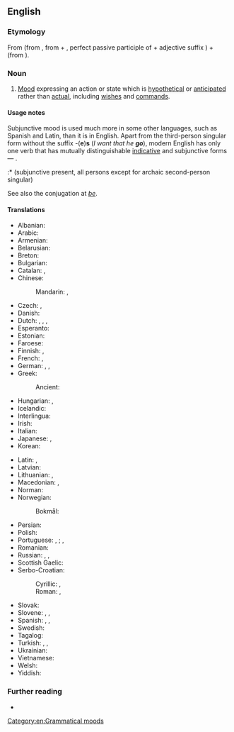 ==English==

===Etymology===
From {{m|en|subjunctive}} (from {{uder|en|la|subjunctivus}}, from {{m|la|sub-||under}} + {{m|la|junctus||joined}}, perfect passive participle of {{m|la|jungere||to join}} + adjective suffix {{m|la|-ivus}}) + {{m|en|mood}} (from {{uder|en|la|modus}}).

===Noun===
{{examples|
* ''If John '''were''' here, he would know what to do.''
* ''If this '''be''' liberty, then give me death!''
* ''I wish that I '''were''' there.''
* ''I want that he '''go'''.''
}}
{{en-noun}}

# {{lb|en|grammar}} [[mood#Etymology_2|Mood]] expressing an action or state which is [[hypothetical]] or [[anticipated]] rather than [[actual]], including [[wish]]es and [[command]]s.
#: {{syn|en|conjunctive|conjunctive mode|conjunctive mood|subjunctive|subjunctive mode}}

====Usage notes====
Subjunctive mood is used much more in some other languages, such as Spanish and Latin, than it is in English. Apart from the third-person singular form without the suffix -('''e''')'''s''' (''I want that he '''go'''''), modern English has only one verb that has mutually distinguishable [[indicative mood|indicative]] and subjunctive forms &mdash; {{m|en|be}}.

:* {{m|en|be}} (subjunctive present, all persons except for archaic second-person singular)
:: {{ux|en|I suggest that that measure '''be''' taken.}}
:: {{ux|en|It is important that we all '''be''' at the meeting.}}
:* {{m|en|beest}} (archaic second-person singular, subjunctive present)
:: {{RQ:Shakespeare Tempest|act=III|scene=II|passage=Stephano!—If thou '''beest''' Stephano, touch me, and speak to me; for I am Trinculo:—be not afeared—thy good friend Trinculo.}}
:* {{m|en|wert}} (archaic second-person singular, subjunctive past)
:: {{R:King James Version|Job|8|6|passage=If thou '''wert''' pure and upright; surely now he would awake for thee, {{...}}}}
:: {{R:King James Version|Revelation|3|15|passage=I know thy works, that thou art neither cold nor hot: I would thou '''wert''' cold or hot.}}
:* {{m|en|were}} (subjunctive past, all persons except for archaic second-person singular)
:: {{ux|en|If John '''were''' here, he would know what to do.}}
:: {{ux|en|If they '''were''' in trouble, I would help them.}}

See also the conjugation at ''[[be#Conjugation|be]]''.

====Translations====
{{trans-top|subjunctive mood}}
* Albanian: {{t|sq|mënyra lidhore|f}}
* Arabic: {{t|ar|حالَةُ النَّصْبِ|f}}
* Armenian: {{t+|hy|ըղձական եղանակ}}
* Belarusian: {{t|be|умо́ўны лад|m}}
* Breton: {{t+|br|doare-sujañ|m}}
* Bulgarian: {{t|bg|усло́вно наклоне́ние|n}}
* Catalan: {{t|ca|mode subjuntiu|m}}, {{t+|ca|subjuntiu}}
* Chinese:
*: Mandarin: {{t+|cmn|虛擬語氣}}, {{t+|cmn|虚拟语气|tr=xūnǐ yǔqì}}
* Czech: {{t|cs|konjunktiv|m}}, {{t|cs|subjunktiv|m}}
* Danish: {{t|da|konjunktiv|c}}
* Dutch: {{t+|nl|aanvoegende wijs|m}}, {{t+|nl|bijvoegende wijs|m}}, {{t+|nl|conjunctief|m}}, {{t+|nl|subjunctief|m}}
* Esperanto: {{t+|eo|subjunktivo}}
* Estonian: {{t|et|konjunktiiv}}
* Faroese: {{t|fo|hugsháttur|m}}
* Finnish: {{t+|fi|konjunktiivi}} {{qualifier|esp. applied for Latin and German}}, {{t+|fi|subjunktiivi}} {{qualifier|esp. applied for English and descendants of Latin}}
* French: {{t+|fr|subjonctif|m}},
* German: {{t+|de|Konjunktiv|m}}, {{t+|de|Möglichkeitsform|f}}, {{t+|de|Subjunktiv|m}} {{qualifier|rare}}
* Greek: {{t+|el|υποτακτική|f}}
*: Ancient: {{t|grc|ὑποτακτική|f}}
* Hungarian: {{t+|hu|kötőmód}}, {{t+|hu|felszólító mód}} {{q|see also ''Usage notes'' of the latter article}}
* Icelandic: {{t+|is|viðtengingarháttur|m}}
* Interlingua: {{t|ia|subjunctivo|m}}
* Irish: {{t|ga|modh foshuiteach|m}}
* Italian: {{t+|it|congiuntivo|m}}
* Japanese: {{t|ja|仮定法|tr=かていほう, kateihō}}, {{t+|ja|接続法|tr=せつぞくほう, setsuzokuhō}}
* Korean: {{t+|ko|가정법(假定法)}}
{{trans-mid}}
* Latin: {{t|la|[[modus]] [[coniunctivus]]|m}}, {{t|la|[[modus]] [[adiunctivus]]|m}}
* Latvian: {{t|lv|konjunktīvs|m}}
* Lithuanian: {{t+|lt|tariamoji nuosaka}}, {{t|lt|konjunktyvas|m}}
* Macedonian: {{t|mk|погодбен начин|m}}, {{t|mk|конјунктив|m}}
* Norman: {{t|nrf|subjonctif|m}}
* Norwegian:
*: Bokmål: {{t|nb|konjunktiv|m}}
* Persian: {{t+|fa|التزامی|tr=eltezâmi}}
* Polish: {{t+|pl|tryb łączący|m}}
* Portuguese: {{t+|pt|modo conjuntivo|m}}, {{t+|pt|conjuntivo|m}} {{qualifier|Portugal}}; {{t+|pt|modo subjuntivo|m}}, {{t+|pt|subjuntivo|m}} {{qualifier|Brazil}}
* Romanian: {{t+|ro|conjunctiv|m|n}}
* Russian: {{t+|ru|сослага́тельное наклоне́ние|n}}, {{t+|ru|конъюнкти́в|m}}, {{t+|ru|субъюнкти́в|m}}
* Scottish Gaelic: {{t|gd|modh fo-leantach|m}}
* Serbo-Croatian:
*: Cyrillic: {{t|sh|ко̏њунктӣв|m}}, {{t|sh|везни начин|m}}
*: Roman: {{t+|sh|kȍnjunktīv|m}}, {{t|sh|vezni način|m}}
* Slovak: {{t|sk|konjunktív|m}}
* Slovene: {{t|sl|pogojni naklon|m}}, {{t|sl|konjunktiv|m}}, {{t|sl|subjunktiv}}
* Spanish: {{t+|es|modo subjuntivo|m}}, {{t+|es|subjuntivo|m}}, {{t+|es|conjuntivo|m}}
* Swedish: {{t+|sv|konjunktiv|c}}
* Tagalog: {{t|tl|panaganong pasakali}}
* Turkish: {{t+|tr|istek kipi}}, {{t+|tr|dilek kipi}}, {{t|tr|subjonktif}}
* Ukrainian: {{t+|uk|умо́вний спо́сіб|m}}
* Vietnamese: {{t|vi|thức giả định}}
* Welsh: {{t|cy|modd dibynnol|m}}
* Yiddish: {{t|yi|קאָניונקטיוו|m}}
{{trans-bottom}}

===Further reading===
* {{pedia}}

[[Category:en:Grammatical moods]]